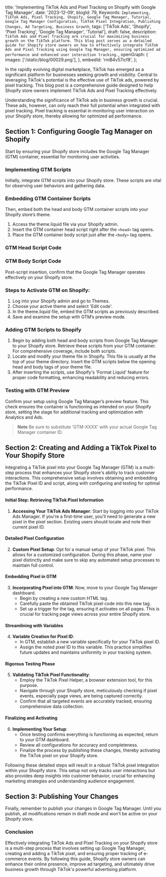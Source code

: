  title: 'Implementing TikTok Ads and Pixel Tracking on Shopify with Google Tag Manager',
  date: '2023-12-09',
  blogId: 79,
  Keywords: `Implementing, TikTok Ads, Pixel Tracking, Shopify, Google Tag Manager, Tutorial, Google Tag Manager Configuration, TikTok Pixel Integration, Publishing Changes, Ad Targeting, Business Growth`,
  tags: ['TikTok Ads', 'Shopify', 'Pixel Tracking', 'Google Tag Manager', 'Tutorial'],
  draft: false,
  description: `TikTok Ads and Pixel Tracking are crucial for maximizing business growth on the TikTok platform. This blog post serves as a detailed guide for Shopify store owners on how to effectively integrate TikTok Ads and Pixel Tracking using Google Tag Manager, ensuring optimized ad performance and enhanced user interaction tracking.`,
  openGraph: {
    images: ['/static/blog/00029.png'],
  },
  embedId: 'rmB4v57icf8',
};

In the rapidly evolving digital marketplace, TikTok has emerged as a significant platform for businesses seeking growth and visibility. Central to leveraging TikTok's potential is the effective use of TikTok ads, powered by pixel tracking. This blog post is a comprehensive guide designed to help Shopify store owners implement TikTok Ads and Pixel Tracking effectively.

Understanding the significance of TikTok ads in business growth is crucial. These ads, however, can only reach their full potential when integrated with pixel tracking. Pixel tracking is essential in monitoring user interaction on your Shopify store, thereby allowing for optimized ad performance.

## Section 1: Configuring Google Tag Manager on Shopify

Start by ensuring your Shopify store includes the Google Tag Manager (GTM) container, essential for monitoring user activities.

### Implementing GTM Scripts

Initially, integrate GTM scripts into your Shopify store. These scripts are vital for observing user behaviors and gathering data.

### Embedding GTM Container Scripts

Then, embed both the head and body GTM container scripts into your Shopify store’s theme.

1. Access the theme.liquid file via your Shopify admin.
2. Insert the GTM container head script right after the `<head>` tag opens.
3. Place the GTM container body script just after the `<body>` tag opens.

### GTM Head Script Code

<DataLayerCode type="googleTagManager" subType="head" />

### GTM Body Script Code

<DataLayerCode type="googleTagManager" subType="body" />

Post-script insertion, confirm that the Google Tag Manager operates effectively on your Shopify store.

### Steps to Activate GTM on Shopify:

1. Log into your Shopify admin and go to Themes.
2. Choose your active theme and select 'Edit code'.
3. In the theme.liquid file, embed the GTM scripts as previously described.
4. Save and examine the setup with GTM’s preview mode.

### Adding GTM Scripts to Shopify

1. Begin by adding both head and body scripts from Google Tag Manager to your Shopify store. Retrieve these scripts from your GTM container. For comprehensive coverage, include both scripts.
2. Locate and modify your theme file in Shopify. This file is usually at the top of your theme directory. Insert the GTM scripts below the opening head and body tags of your theme file.
3. After inserting the scripts, use Shopify's 'Format Liquid' feature for proper code formatting, enhancing readability and reducing errors.

### Testing with GTM Preview

Confirm your setup using Google Tag Manager’s preview feature. This check ensures the container is functioning as intended on your Shopify store, setting the stage for additional tracking and optimization with Analytics and Ads.

> **Note**
> Be sure to substitute 'GTM-XXXX' with your actual Google Tag Manager container ID.

## Section 2: Creating and Adding a TikTok Pixel to Your Shopify Store

Integrating a TikTok pixel into your Google Tag Manager (GTM) is a multi-step process that enhances your Shopify store's ability to track customer interactions. This comprehensive setup involves obtaining and embedding the TikTok Pixel ID and script, along with configuring and testing for optimal performance.

#### Initial Step: Retrieving TikTok Pixel Information

1. **Accessing Your TikTok Ads Manager**: Start by logging into your TikTok Ads Manager. If you're a first-time user, you'll need to generate a new pixel in the pixel section. Existing users should locate and note their current pixel ID.

#### Detailed Pixel Configuration

2. **Custom Pixel Setup**: Opt for a manual setup of your TikTok pixel. This allows for a customized configuration. During this phase, name your pixel distinctly and make sure to skip any automated setup processes to maintain full control.

#### Embedding Pixel in GTM

3. **Incorporating Pixel into GTM**: Now, move to your Google Tag Manager dashboard.
   - Begin by creating a new custom HTML tag.
   - Carefully paste the obtained TikTok pixel code into this new tag.
   - Set up a trigger for the tag, ensuring it activates on all pages. This is crucial for tracking page views across your entire Shopify store.

#### Streamlining with Variables

4. **Variable Creation for Pixel ID**:
   - In GTM, establish a new variable specifically for your TikTok pixel ID.
   - Assign the noted pixel ID to this variable. This practice simplifies future updates and maintains uniformity in your tracking system.

#### Rigorous Testing Phase

5. **Validating TikTok Pixel Functionality**:
   - Employ the TikTok Pixel Helper, a browser extension tool, for this purpose.
   - Navigate through your Shopify store, meticulously checking if pixel events, especially page views, are being captured correctly.
   - Confirm that all targeted events are accurately tracked, ensuring comprehensive data collection.

#### Finalizing and Activating

6. **Implementing Your Setup**:
   - Once testing confirms everything is functioning as expected, return to your GTM dashboard.
   - Review all configurations for accuracy and completeness.
   - Finalize the process by publishing these changes, thereby activating the TikTok pixel on your Shopify store.

Following these detailed steps will result in a robust TikTok pixel integration within your Shopify store. This setup not only tracks user interactions but also provides deep insights into customer behavior, crucial for enhancing marketing strategies and understanding audience engagement.

## Section 3: Publishing Your Changes

Finally, remember to publish your changes in Google Tag Manager. Until you publish, all modifications remain in draft mode and won’t be active on your Shopify store.

### Conclusion

Effectively integrating TikTok Ads and Pixel Tracking on your Shopify store is a multi-step process that involves setting up Google Tag Manager, creating and adding a TikTok pixel, and ensuring proper tracking of e-commerce events. By following this guide, Shopify store owners can enhance their online presence, improve ad targeting, and ultimately drive business growth through TikTok's powerful advertising platform.

